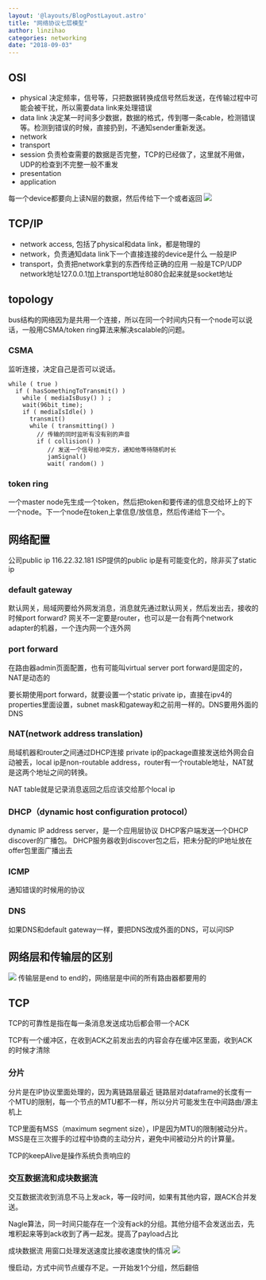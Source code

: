 ```yaml
---
layout: '@layouts/BlogPostLayout.astro'
title: "网络协议七层模型"
author: linzihao
categories: networking
date: "2018-09-03"
---
```


## OSI
- physical
决定频率，信号等，只把数据转换成信号然后发送，在传输过程中可能会被干扰，所以需要data link来处理错误
- data link
决定某一时间多少数据，数据的格式，传到哪一条cable，检测错误等。检测到错误的时候，直接扔到，不通知sender重新发送。
- network
- transport
- session
负责检查需要的数据是否完整，TCP的已经做了，这里就不用做，UDP的检查到不完整一般不重发
- presentation
- application

每一个device都要向上读N层的数据，然后传给下一个或者返回
![](https://www.ictshore.com/wp-content/uploads/2016/09/1005-12-Data_processing.png)

## TCP/IP
- network access, 包括了physical和data link，都是物理的
- network，负责通知data link下一个直接连接的device是什么
一般是IP
- transport，负责把network拿到的东西传给正确的应用
一般是TCP/UDP
network地址127.0.0.1加上transport地址8080合起来就是socket地址

## topology
bus结构的网络因为是共用一个连接，所以在同一个时间内只有一个node可以说话，一般用CSMA/token ring算法来解决scalable的问题。

### CSMA
监听连接，决定自己是否可以说话。
```
while ( true )
  if ( hasSomethingToTransmit() )
    while ( mediaIsBusy() ) ;
    wait(96bit_time);
    if ( mediaIsIdle() )
      transmit()
      while ( transmitting() )
		// 传输的同时监听有没有别的声音
        if ( collision() )
		   // 发送一个信号给冲突方，通知他等待随机时长
           jamSignal()
           wait( random() )
```
### token ring
一个master node先生成一个token，然后把token和要传递的信息交给环上的下一个node。下一个node在token上拿信息/放信息，然后传递给下一个。



## 网络配置 ##
公司public ip 116.22.32.181
ISP提供的public ip是有可能变化的，除非买了static ip

### default gateway ###
默认网关，局域网要给外网发消息，消息就先通过默认网关，然后发出去，接收的时候port forward?
网关不一定要是router，也可以是一台有两个network adapter的机器，一个连内网一个连外网

### port forward ###
在路由器admin页面配置，也有可能叫virtual server
port forward是固定的，NAT是动态的

要长期使用port forward，就要设置一个static private ip，直接在ipv4的properties里面设置，subnet mask和gateway和之前用一样的。DNS要用外面的DNS

### NAT(network address translation) ###
局域机器和router之间通过DHCP连接
private ip的package直接发送给外网会自动被丢，local ip是non-routable address，router有一个routable地址，NAT就是这两个地址之间的转换。

NAT table就是记录消息返回之后应该交给那个local ip

### DHCP（dynamic host configuration protocol） ###
dynamic IP address server，是一个应用层协议
DHCP客户端发送一个DHCP discover的广播包。
DHCP服务器收到discover包之后，把未分配的IP地址放在offer包里面广播出去

### ICMP ###
通知错误的时候用的协议

### DNS ###
如果DNS和default gateway一样，要把DNS改成外面的DNS，可以问ISP


## 网络层和传输层的区别 ##
![](https://user-gold-cdn.xitu.io/2017/12/13/1604f6eba3aa2f38?imageView2/0/w/1280/h/960/format/webp/ignore-error/1)
传输层是end to end的，网络层是中间的所有路由器都要用的

## TCP ##
TCP的可靠性是指在每一条消息发送成功后都会带一个ACK

TCP有一个缓冲区，在收到ACK之前发出去的内容会存在缓冲区里面，收到ACK的时候才清除

### 分片 ###
分片是在IP协议里面处理的，因为离链路层最近
链路层对dataframe的长度有一个MTU的限制，每一个节点的MTU都不一样，所以分片可能发生在中间路由/源主机上

TCP里面有MSS（maximum segment size），IP是因为MTU的限制被动分片。MSS是在三次握手的过程中协商的主动分片，避免中间被动分片的计算量。

TCP的keepAlive是操作系统负责响应的

### 交互数据流和成块数据流 ###
交互数据流收到消息不马上发ack，等一段时间，如果有其他内容，跟ACK合并发送。

Nagle算法，同一时间只能存在一个没有ack的分组。其他分组不会发送出去，先堆积起来等到ack收到了再一起发。提高了payload占比

成块数据流
用窗口处理发送速度比接收速度快的情况
![](https://upload-images.jianshu.io/upload_images/4437917-0d73ca5704cf3169.png?imageMogr2/auto-orient/strip%7CimageView2/2/w/924/format/webp)

慢启动，方式中间节点缓存不足。一开始发1个分组，然后翻倍